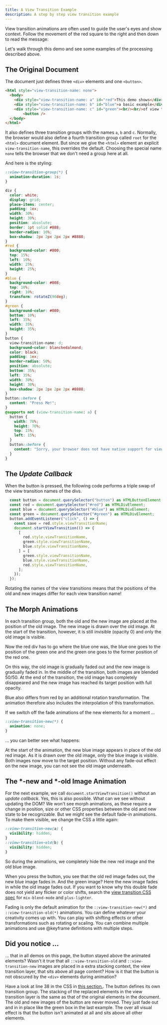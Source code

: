 ```yaml
---
title: A View Transition Example
description: A step by step view transition example
---
```



View transition animations are often used to guide the user's eyes and show context. Follow the movement of the red square to the right and then down to read the message:

<VtDemo path="vtdemo" />

Let's walk through this demo and see some examples of the processing described above.

## The Original Document

The document just defines three `<div>` elements and one `<button>`.

```html title="demo.html"
<html style="view-transition-name: none">
  <body>
    <div style="view-transition-name: a" id="red">This demo shows</div>
    <div style="view-transition-name: b" id="blue">a basic example</div>
    <div style="view-transition-name: c" id="green"><br/><br/>of view transitions</div>
		<button />
  </body>
</html>
```
It also defines three transition groups with the names `a`, `b` and `c`. Normally, the browser would also define a fourth transition group called `root` for the `<html>` document  element. But since we give the `<html>` element an explicit `view-transition-name`, this overrides the default. Choosing the special name `none` tells the browser that we don't need a group here at all.

And here is the styling:

```css title="demo.css" showLineNumbers collapse={6-15, 38-48, 55-58}
::view-transition-group(*) {
  animation-duration: 1s;
}

div {
  color: white;
  display: grid;
  place-items: center;
  padding: 1ex;
  width: 30%;
  height: 30%;
  position: absolute;
  border: 1pt solid #888;
  border-radius: 10%;
  box-shadow: 2px 2px 2px 2px #8888;
}
#red {
  background-color: #800;
  top: 15%;
  left: 10%;
  width: 25%;
  height: 25%;
}
#blue {
  background-color: #008;
  top: 10%;
  right: 10%;
  transform: rotateZ(90deg);
}
#green {
  background-color: #080;
  bottom: 10%;
  left: 35%;
  width: 35%;
  height: 35%;
}
button {
  view-transition-name: d;
  background-color: blanchedalmond;
  color: black;
  padding: 1ex;
  border-radius: 50%;
  position: absolute;
  bottom: 35%;
  left: 35%;
  width: 30%;
  height: 30%;
  box-shadow: 2px 2px 2px 2px #8888;
}
button::before {
  content: "Press Me!";
}
@supports not (view-transition-name: a) {
  button {
    width: 70%;
    height: 70%;
    top: 15%;
    left: 15%;
  }
  button::before {
    content: "Sorry, your browser does not have native support for view transitions.";
  }
}
```

## The _Update Callback_

When the button is pressed, the following code performs a triple swap of the view transition names of the divs.

```js title="demo.js" collapse={1-5,18}
  const button = document.querySelector("button") as HTMLButtonElement;
  const red = document.querySelector("#red") as HTMLDivElement;
  const blue = document.querySelector("#blue") as HTMLDivElement;
  const green = document.querySelector("#green") as HTMLDivElement;
  button.addEventListener("click", () => {
    const save = red.style.viewTransitionName;
    document.startViewTransition(() => {
      [
        red.style.viewTransitionName,
        green.style.viewTransitionName,
        blue.style.viewTransitionName,
      ] = [
        green.style.viewTransitionName,
        blue.style.viewTransitionName,
        red.style.viewTransitionName,
      ];
    });
  });
```

Rotating the names of the view transitions means that the positions of the old and new images differ for each view transition name!

## The Morph Animations


In each transition group, both the old and the new image are placed at the position of the old image. The new image is drawn over the old image. At the start of the transition, however, it is still invisible (opacity 0) and only the old image is visible.

Now the red div has to go where the blue one was, the blue one goes to the position of the green one and the green one goes to the former position of the red one.


On this way, the old image is gradually faded out and the new image is gradually faded in. In the middle of the transition, both images are blended 50/50. At the end of the transition, the old image has completely disappeared and the new image has reached its target position with full opacity.

Blue also differs from red by an additional rotation transformation. The animation therefore also includes the interpolation of this transformation.

If we switch off the fade animations of the new elements for a moment &hellip;


```css title="switch-fade-off.css" highlight="animation: none"
::view-transition-new(*) {
  animation: none;
}
```

&hellip; you can better see what happens:

At the start of the animation, the new blue image appears in place of the old red image. As it is drawn over the old image, only the blue image is visible. Both images now move to the target position. Without any fade-out effect on the new image, you can not see the old image underneath.

<VtDemo path="vtdemo2" />

## The \*-new and \*-old Image Animation

For the next example, we call `document.startViewTransition()` without an _update
callback_. Yes, this is also possible. What can we see without updating the DOM?
We won't see morph animations, as these require a change in position, size or other CSS properties between the old and new state to be recognizable. But we might see the default fade-in animations. To make them visible, we change the CSS a little again:


```css title="show-fades.css"
::view-transition-new(a) {
  visibility: hidden;
}
::view-transition-old(b) {
  visibility: hidden;
}
```

So during the animations, we completely hide the new red image and the old blue image.

When you press the button, you see that the old red image fades out, the new blue image fades in. And the green image? Here the new image fades in while the old image fades out. If you want to know why this double fade does not yield any flicker or color shifts, search the [view transition CSS spec](https://drafts.csswg.org/css-view-transitions-1/#ua-styles) for `mix-blend-mode` and `plus-lighter`.

<VtDemo path="vtdemo3" />

Fading is only the default animation for the `::view-transition-new(*)` and `::view-transition-old(*)` animations. You can define whatever your creativity comes up with. You can play with shifting effects or other transformations such as rotating or scaling. You can combine multiple animations and use @keyframe definitions with multiple steps.

## Did you notice &hellip;

&hellip; that in all demos on this page, the button stayed above the animated elements?
Wasn't it true that all `::view-transition-old` and `::view-transition-new` images are placed in a extra stacking context, the view transition layer, that sits above all page content? How is it that the button is not obscured by the `<div>` elements during animation?

Have a look at line 38 in the CSS in [this section.](#the-original-document). The button defines its own transition group. The stacking of the replaced elements in the view transition layer is the same as that of the original elements in the document. The old and new images of the button are never moved. They just fade out and in in place like the green box in the last example. The over all visual effect is that the button isn't animated at all and sits above all other elements.
